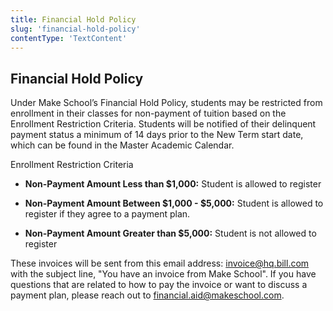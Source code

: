 ```yaml
---
title: Financial Hold Policy
slug: 'financial-hold-policy'
contentType: 'TextContent'
---
```


## Financial Hold Policy

Under Make School’s Financial Hold Policy, students may be restricted from enrollment in their
classes for non-payment of tuition based on the Enrollment Restriction Criteria. Students will be
notified of their delinquent payment status a minimum of 14 days prior to the New Term start date,
which can be found in the Master Academic Calendar.

Enrollment Restriction Criteria

- **Non-Payment Amount Less than $1,000:** Student is allowed to register

- **Non-Payment Amount Between $1,000 - $5,000:** Student is allowed to register if they agree to a
  payment plan.

- **Non-Payment Amount Greater than $5,000:** Student is not allowed to register

These invoices will be sent from this email address:
[invoice@hq.bill.com](mailto:invoice@hq.bill.com) with the subject line, "You have an invoice from
Make School". If you have questions that are related to how to pay the invoice or want to discuss a
payment plan, please reach out to [financial.aid@makeschool.com](mailto:finance@makeschool.com).
